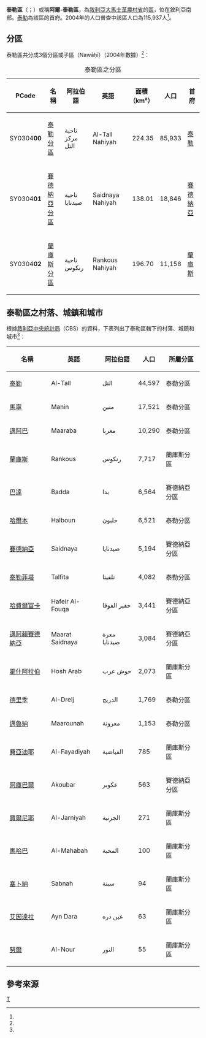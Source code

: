 {{Infobox settlement
|name = 泰勒區
|native_name = {{rtl-lang|ar|منطقة التل}}
|settlement_type = [[大馬士革農村省|大馬士革農村省]]行政區
|image_skyline = 
|image_map =Al-Tall District.png
|mapsize = 
|map_caption = 泰勒區在大馬士革農村省的位置（黃色區塊處）
|type = 敘利亞行政區
|subdivision_type = 國家
|subdivision_name = {{flag|Syria}}
|subdivision_type1 = 省
|subdivision_name1 = [[大馬士革農村省|大馬士革農村省]]
|parts_type = 分區
|parts_style = para
|p1 = 3個分區
|seat = [[泰勒_(敘利亞)|泰勒]]
|area_total_km2 = 559.06
|population = 115,937
|population_as_of = 2004
|population_density_km2 = 207.38
|population_footnotes =<ref name=census2004>{{cite web |title=General Census of Population and Housing 2004 |url=http://www.cbssyr.sy/General%20census/census%202004/pop-man.pdf |publisher=Central Bureau of Statistics |language=ar |accessdate=2015-12-19 |deadurl=yes |archiveurl=https://web.archive.org/web/20151208115353/http://www.cbssyr.sy/General%20census/census%202004/pop-man.pdf |archivedate=2015-12-08 }}也可參閱英語版的資料：{{cite web |title=2004 Census Data |url=https://www.humanitarianresponse.info/en/operations/syria/dataset/syrian-arab-republic-other |publisher=UN OCHA |accessdate=2015-12-19 |archive-date=2017-10-10 |archive-url=https://web.archive.org/web/20171010105732/https://www.humanitarianresponse.info/en/operations/syria/dataset/syrian-arab-republic-other |dead-url=no }}</ref>
|coordinates_display = inline,title
|coordinates_region = SY
|latNS = N
|latd = 33
|latm = 36
|lats = 00
|longEW = E
|longd = 36
|longm = 18
|longs = 00
|elevation_ft = 
|elevation_m = 
|geocode = SY0304
|website =
}}

'''泰勒區'''（{{lang-ar|منطقة التل}}；{{lang-en|Al-Tall District}}）或稱'''阿爾-泰勒區'''，為[[敘利亞|敘利亞]][[大馬士革農村省|大馬士革農村省]]的[[区_(叙利亚)|區]]，位在敘利亞南部。[[泰勒_(敘利亞)|泰勒]]為該區的首府。2004年的人口普查中該區人口為115,937人<ref name=census2004 />。

==分區==
泰勒區共分成3個分區或子區（Nawāḥī）（2004年數據）<ref name=census2004 />：

{| class="wikitable sortable"
|- 
|+ 泰勒區之分區
! PCode || 名稱 || 阿拉伯語 || 英語 || 面積<br>（km²） || 人口 || 首府 
|-
| SY0304'''00'''
| [[泰勒分區|泰勒分區]]
| ناحية مركز التل
| Al-Tall Nahiyah
| align=right | 224.35
| align=right | 85,933
| [[泰勒_(敘利亞)|泰勒]]
|-
| SY0304'''01'''
| [[賽德納亞分區|賽德納亞分區]]
| ناحية صيدنايا
| Saidnaya Nahiyah
| align=right | 138.01
| align=right | 18,846
| [[賽德納亞|賽德納亞]]
|-
| SY0304'''02'''
| [[蘭庫斯分區|蘭庫斯分區]]
| ناحية رنكوس
| Rankous Nahiyah
| align=right | 196.70
| align=right | 11,158
| [[蘭庫斯|蘭庫斯]]
|}

==泰勒區之村落、城鎮和城市==
根據[[敘利亞中央統計局|敘利亞中央統計局]]（CBS）的資料，下表列出了泰勒區轄下的村落、城鎮和城市<ref name=census2004 />：
{| class="wikitable sortable" border="1" cellpadding="3" style="border-collapse:collapse"
|+
|- 
!名稱
!英語
!阿拉伯語
!人口
!所屬分區
|-
|[[泰勒_(敘利亞)|泰勒]]
|Al-Tall
|التل
|44,597
|泰勒分區
|-
|[[馬寧_(敘利亞)|馬寧]]
|Manin
|منين
|17,521
|泰勒分區
|-
|[[邁阿巴|邁阿巴]]
|Maaraba
|معربا
|10,290
|泰勒分區
|-
|[[蘭庫斯|蘭庫斯]]
|Rankous
|رنكوس
|7,717
|蘭庫斯分區
|-
|[[巴達_(敘利亞)|巴達]]
|Badda
|بدا
|6,564
|賽德納亞分區
|-
|[[哈爾本|哈爾本]]
|Halboun
|حلبون
|6,521
|泰勒分區
|-
|[[賽德納亞|賽德納亞]]
|Saidnaya
|صيدنايا
|5,194
|賽德納亞分區
|-
|[[泰勒菲塔|泰勒菲塔]]
|Talfita
|تلفيتا
|4,082
|泰勒分區
|-
|[[哈費爾富卡|哈費爾富卡]]
|Hafeir Al-Fouqa
|حفير الفوقا
|3,441
|賽德納亞分區
|-
|[[邁阿賴賽德納亞|邁阿賴賽德納亞]]
|Maarat Saidnaya
|معرة صيدنايا
|3,084
|賽德納亞分區
|-
|[[霍什阿拉伯|霍什阿拉伯]]
|Hosh Arab
|حوش عرب
|2,073
|蘭庫斯分區
|-
|[[德里季|德里季]]
|Al-Dreij
|الدريج
|1,769
|泰勒分區
|-
|[[邁魯納|邁魯納]]
|Maarounah
|معرونة
|1,153
|泰勒分區
|-
|[[費亞迪耶|費亞迪耶]]
|Al-Fayadiyah
|الفياضية
|785
|蘭庫斯分區
|-
|[[阿庫巴爾|阿庫巴爾]]
|Akoubar
|عكوبر
|563
|賽德納亞分區
|-
|[[賈爾尼耶|賈爾尼耶]]
|Al-Jarniyah
|الجرنية
|271
|蘭庫斯分區
|-
|[[馬哈巴|馬哈巴]]
|Al-Mahabah
|المحبة
|100
|蘭庫斯分區
|-
|[[塞卜納|塞卜納]]
|Sabnah
|سبنة
|94
|蘭庫斯分區
|-
|[[艾因達拉|艾因達拉]]
|Ayn Dara
|عين دره
|63
|蘭庫斯分區
|-
|[[努爾|努爾]]
|Al-Nour
|النور
|55
|蘭庫斯分區
|}

==參考來源==
{{reflist}}

{{敘利亞二級行政區|state=collapsed}}

[[Category:大馬士革農村省區份|T]]